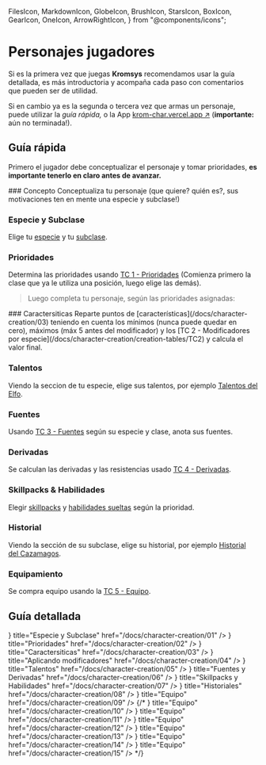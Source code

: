   FilesIcon,
  MarkdownIcon,
  GlobeIcon,
  BrushIcon,
  StarsIcon,
  BoxIcon,
  GearIcon,
  OneIcon,
  ArrowRightIcon,
} from "@components/icons";


# Personajes jugadores

Si es la primera vez que juegas **Kromsys** recomendamos usar la guía detallada,
es más introductoria y acompaña cada paso con comentarios que pueden ser de utilidad.

Si en cambio ya es la segunda o tercera vez que armas un personaje, puede utilizar
la _guía rápida,_ o la App [krom-char.vercel.app ↗](https://krom-char.vercel.app/)
(**importante:** aún no terminada!).

## Guía rápida

Primero el jugador debe conceptualizar el personaje y tomar prioridades,
**es importante tenerlo en claro antes de avanzar.**

<Steps>
### Concepto
Conceptualiza tu personaje (que quiere? quién es?, sus motivaciones ten en mente una especie y subclase!)
 
### Especie y Subclase
Elige tu [especie](/docs/list-species) y tu [subclase](/docs/list-classes).

### Prioridades

Determina las prioridades usando [TC 1 - Prioridades](/docs/character-creation/creation-tables/TC1) (Comienza primero la clase que ya le utiliza una posición, luego elige las demás).

</Steps>

> Luego completa tu personaje, según las prioridades asignadas:

<Steps>
### Caractersiticas
Reparte puntos de [características](/docs/character-creation/03) teniendo en cuenta los mínimos (nunca puede quedar en cero), máximos (máx 5 antes del modificador) y los [TC 2 - Modificadores por especie](/docs/character-creation/creation-tables/TC2) y calcula el valor final.
 
### Talentos
Viendo la seccion de tu especie, elige sus talentos, por ejemplo [Talentos del Elfo](/docs/list-species/elf#talentos).

### Fuentes

Usando [TC 3 - Fuentes](/docs/character-creation/creation-tables/TC3) según su especie y clase, anota sus fuentes.

### Derivadas

Se calculan las derivadas y las resistencias usado [TC 4 - Derivadas](/docs/character-creation/creation-tables/TC4).

### Skillpacks & Habilidades

Elegir [skillpacks](/docs/list-skills/grouped) y [habilidades sueltas](/docs/list-skills/individual) según la prioridad.

### Historial

Viendo la sección de su subclase, elige su historial, por ejemplo [Historial del Cazamagos](/docs/list-classes/w-mage/mage-hunter#historial).

### Equipamiento

Se compra equipo usando la [TC 5 - Equipo](/docs/character-creation/creation-tables/TC5).

</Steps>

## Guía detallada

<Cards>
  <Card
    icon={<FilesIcon />}
    title="Especie y Subclase"
    href="/docs/character-creation/01"
  />
  <Card
    icon={<OneIcon />}
    title="Prioridades"
    href="/docs/character-creation/02"
  />
  <Card
    icon={<GearIcon />}
    title="Caractersiticas"
    href="/docs/character-creation/03"
  />
  <Card
    icon={<MarkdownIcon />}
    title="Aplicando modificadores"
    href="/docs/character-creation/04"
  />
  <Card
    icon={<StarsIcon />}
    title="Talentos"
    href="/docs/character-creation/05"
  />
  <Card
    icon={<ArrowRightIcon />}
    title="Fuentes y Derivadas"
    href="/docs/character-creation/06"
  />
  <Card
    icon={<GlobeIcon />}
    title="Skillpacks y Habilidades"
    href="/docs/character-creation/07"
  />
  <Card
    icon={<BrushIcon />}
    title="Historiales"
    href="/docs/character-creation/08"
  />
  <Card icon={<BoxIcon />} title="Equipo" href="/docs/character-creation/09" />
  {/* 
  <Card 
    icon={<ChevronRightIcon />} 
    title="Equipo" 
    href="/docs/character-creation/10" 
  />
  <Card 
    icon={<LinkIcon />}
    title="Equipo" 
    href="/docs/character-creation/11" 
  />
  <Card 
    icon={<WarningIcon />} 
    title="Equipo" 
    href="/docs/character-creation/12" 
  />
  <Card 
    icon={<PictureIcon />} 
    title="Equipo" 
    href="/docs/character-creation/13" 
  />
  <Card 
    icon={<LightningIcon />} 
    title="Equipo" 
    href="/docs/character-creation/14" 
  />
  <Card 
    icon={<DiagramIcon />} 
    title="Equipo" 
    href="/docs/character-creation/15" 
  />
*/}
</Cards>
